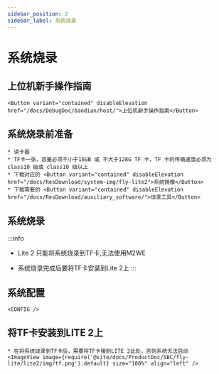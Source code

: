 ```yaml
---
sidebar_position: 2
sidebar_label: 系统烧录
---
```



# 系统烧录

## 上位机新手操作指南

    <Button variant="contained" disableElevation href="/docs/DebugDoc/baodian/host/">上位机新手操作指南</Button>

## 系统烧录前准备

    * 读卡器
    * TF卡一张，容量必须不小于16GB 或 不大于128G TF 卡，TF 卡的传输速度必须为 class10 级或 class10 级以上
    * 下载对应的 <Button variant="contained" disableElevation href="/docs/ResDownload/system-img/fly-lite2">系统镜像</Button>
    * 下载需要的 <Button variant="contained" disableElevation href="/docs/ResDownload/auxiliary_software/">烧录工具</Button>

## 系统烧录

:::info
* Lite 2 只能将系统烧录到TF卡,无法使用M2WE
* 系统烧录完成后要将TF卡安装到Lite 2上
:::

    <TF />

            

## 系统配置

    <CONFIG />


## 将TF卡安装到LITE 2上

    * 在将系统烧录到TF卡后，需要将TF卡接到LITE 2此处，否则系统无法启动
    <ImageView image={require('@site/docs/ProductDoc/SBC/fly-lite/lite2/img/tf.png').default} size="100%" align="left" />  
